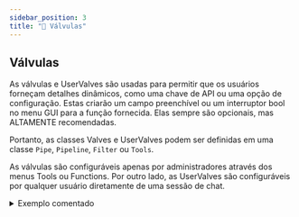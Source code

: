 ```yaml
---
sidebar_position: 3
title: "🔄 Válvulas"
---
```


## Válvulas

As válvulas e UserValves são usadas para permitir que os usuários forneçam detalhes dinâmicos, como uma chave de API ou uma opção de configuração. Estas criarão um campo preenchível ou um interruptor bool no menu GUI para a função fornecida. Elas sempre são opcionais, mas ALTAMENTE recomendadas.

Portanto, as classes Valves e UserValves podem ser definidas em uma classe `Pipe`, `Pipeline`, `Filter` ou `Tools`.

As válvulas são configuráveis apenas por administradores através dos menus Tools ou Functions. Por outro lado, as UserValves são configuráveis por qualquer usuário diretamente de uma sessão de chat.

<details>
<summary>Exemplo comentado</summary>

```python

from pydantic import BaseModel, Field
from typing import Literal

# Define e válvulas
class Filter:
   # Observe a indentação atual: válvulas e UserValves devem ser declaradas como
   # atributos de uma classe Tools, Filter ou Pipe. Aqui tomamos o
   # exemplo de um Filter.
    class Valves(BaseModel):
       # Válvulas e UserValves herdam de BaseModel do pydantic. Isso
       # permite casos de uso complexos como validadores de modelo, etc.
       test_valve: int = Field(  # Observe a dica de tipo: é usada para
           # escolher o tipo de elemento UI para mostrar ao usuário (botões,
           # textos, etc).
           default=4,
           description="Uma válvula controlando um valor numérico"
           # required=False,  # você pode impor campos usando True
       )
       # Para dar ao usuário a escolha entre várias strings, você pode usar Literal do typing:
       choice_option: Literal["choiceA", "choiceB"] = Field(
           default="choiceA",
           description="Um exemplo de uma válvula de múltipla escolha",
       )
       priority: int = Field(
           default=0,
           description="Nível de prioridade para as operações do filtro. Valores menores são processados primeiro"
       )
       # O campo de prioridade é opcional, mas se presente será usado para
       # ordenar os filtros.
       pass
       # Note que este 'pass' ajuda na análise e é recomendado.

   # UserValves são definidos da mesma maneira.
    class UserValves(BaseModel):
        test_user_valve: bool = Field(
            default=False, description="Uma válvula de usuário controlando uma chave de verdadeiro/falso (ligado/desligado)"
       )
       pass

   def __init__(self):
       self.valves = self.Valves()
       # Porque são configurados pelo administrador, são acessíveis diretamente
       # na execução do código.
       pass

   # O método inlet é usado apenas para Filter, mas o manuseio de __user__ é o mesmo
   def inlet(self, body: dict, __user__: dict):
       # Porque UserValves são definidos por usuário, estão disponíveis apenas
       # no uso.
       # Note que embora __user__ seja um dict, __user__["valves"] é um
       # objeto UserValves. Portanto, você pode acessar os valores assim:
       test_user_valve = __user__["valves"].test_user_valve
       # Ou:
       test_user_valve = dict(__user__["valves"])["test_user_valve"]
       # Mas isso retornará o valor padrão ao invés do valor real:
       # test_user_valve = __user__["valves"]["test_user_valve"]  # Não faça isso!
```

</details>
